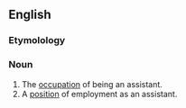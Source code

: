 ==English==
===Etymolology===
{{suffix|assistant|ship}}
===Noun===
{{en-noun}}

# The [[occupation]] of being an assistant. 
# A [[position]] of employment as an assistant.